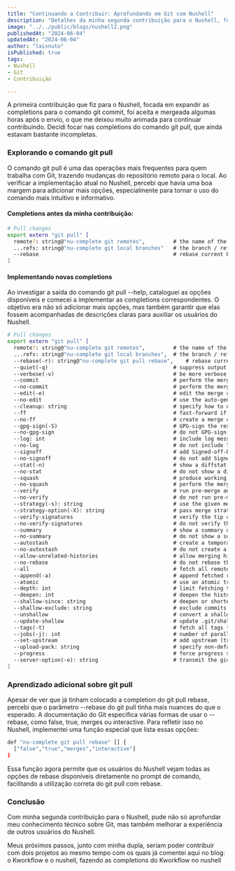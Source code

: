 ```yaml
---
title: "Continuando a Contribuir: Aprofundando em Git com Nushell"
description: "Detalhes da minha segunda contribuição para o Nushell, focando em completions do comando git pull"
image: "../../public/blogs/nushell2.png"
publishedAt: "2024-06-04"
updatedAt: "2024-06-04"
author: "laisnuto"
isPublished: true
tags: 
- Nushell
- Git
- Contribuição

---
```


A primeira contribuição que fiz para o Nushell, focada em expandir as completions para o comando git commit, foi aceita e mergeada algumas horas após o envio, o que me deixou muito animada para continuar contribuindo. Decidi focar nas completions do comando git pull, que ainda estavam bastante incompletas.

### Explorando o comando git pull

O comando git pull é uma das operações mais frequentes para quem trabalha com Git, trazendo mudanças do repositório remoto para o local. Ao verificar a implementação atual no Nushell, percebi que havia uma boa margem para adicionar mais opções, especialmente para tornar o uso do comando mais intuitivo e informativo.

#### Completions antes da minha contribuição:

```bash
# Pull changes
export extern "git pull" [
  remote?: string@"nu-complete git remotes",         # the name of the remote
  ...refs: string@"nu-complete git local branches"   # the branch / refspec
  --rebase                                           # rebase current branch on top of upstream after fetching
]
```

#### Implementando novas completions

Ao investigar a saída do comando git pull --help, cataloguei as opções disponíveis e comecei a implementar as completions correspondentes. O objetivo era não só adicionar mais opções, mas também garantir que elas fossem acompanhadas de descrições claras para auxiliar os usuários do Nushell.

```bash
# Pull changes
export extern "git pull" [
  remote?: string@"nu-complete git remotes",         # the name of the remote
  ...refs: string@"nu-complete git local branches",  # the branch / refspec
  --rebase(-r): string@"nu-complete git pull rebase",    # rebase current branch on top of upstream after fetching
  --quiet(-q)                                        # suppress output during transfer and merge
  --verbose(-v)                                      # be more verbose
  --commit                                           # perform the merge and commit the result
  --no-commit                                        # perform the merge but do not commit the result
  --edit(-e)                                         # edit the merge commit message
  --no-edit                                          # use the auto-generated merge commit message
  --cleanup: string                                  # specify how to clean up the merge commit message
  --ff                                               # fast-forward if possible
  --no-ff                                            # create a merge commit in all cases
  --gpg-sign(-S)                                     # GPG-sign the resulting merge commit
  --no-gpg-sign                                      # do not GPG-sign the resulting merge commit
  --log: int                                         # include log messages from merged commits
  --no-log                                           # do not include log messages from merged commits
  --signoff                                          # add Signed-off-by trailer
  --no-signoff                                       # do not add Signed-off-by trailer
  --stat(-n)                                         # show a diffstat at the end of the merge
  --no-stat                                          # do not show a diffstat at the end of the merge
  --squash                                           # produce working tree and index state as if a merge happened
  --no-squash                                        # perform the merge and commit the result
  --verify                                           # run pre-merge and commit-msg hooks
  --no-verify                                        # do not run pre-merge and commit-msg hooks
  --strategy(-s): string                             # use the given merge strategy
  --strategy-option(-X): string                      # pass merge strategy-specific option
  --verify-signatures                                # verify the tip commit of the side branch being merged
  --no-verify-signatures                             # do not verify the tip commit of the side branch being merged
  --summary                                          # show a summary of the merge
  --no-summary                                       # do not show a summary of the merge
  --autostash                                        # create a temporary stash entry before the operation
  --no-autostash                                     # do not create a temporary stash entry before the operation
  --allow-unrelated-histories                        # allow merging histories without a common ancestor
  --no-rebase                                        # do not rebase the current branch on top of the upstream branch
  --all                                              # fetch all remotes
  --append(-a)                                       # append fetched refs to existing contents of FETCH_HEAD
  --atomic                                           # use an atomic transaction to update local refs
  --depth: int                                       # limit fetching to the specified number of commits
  --deepen: int                                      # deepen the history by the specified number of commits
  --shallow-since: string                            # deepen or shorten the history since a specified date
  --shallow-exclude: string                          # exclude commits reachable from a specified branch or tag
  --unshallow                                        # convert a shallow repository to a complete one
  --update-shallow                                   # update .git/shallow with new refs
  --tags(-t)                                         # fetch all tags from the remote
  --jobs(-j): int                                    # number of parallel children for fetching
  --set-upstream                                     # add upstream (tracking) reference
  --upload-pack: string                              # specify non-default path for upload-pack on the remote
  --progress                                         # force progress status even if stderr is not a terminal
  --server-option(-o): string                        # transmit the given string to the server
]
```

### Aprendizado adicional sobre git pull

Apesar de ver que já tinham colocado a completion do git pull rebase, percebi que o parâmetro --rebase do git pull tinha mais nuances do que o esperado. A documentação do Git especifica várias formas de usar o --rebase, como false, true, merges ou interactive. Para refletir isso no Nushell, implementei uma função especial que lista essas opções:

```bash
def "nu-complete git pull rebase" [] {
  ["false","true","merges","interactive"]
}
```

Essa função agora permite que os usuários do Nushell vejam todas as opções de rebase disponíveis diretamente no prompt de comando, facilitando a utilização correta do git pull com rebase.

### Conclusão

Com minha segunda contribuição para o Nushell, pude não só aprofundar meu conhecimento técnico sobre Git, mas também melhorar a experiência de outros usuários do Nushell. 

Meus próximos passos, junto com minha dupla, seriam poder contribuir com dois projetos ao mesmo tempo com os quais já comentei aqui no blog: o Kworkflow e o nushell, fazendo as completions do Kworkflow no nushell
